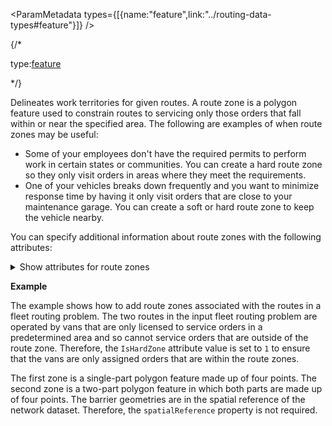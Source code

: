 
<ParamMetadata types={[{name:"feature",link:"../routing-data-types#feature"}]} />

{/* <p class="space-x-2"><span><span class="font-sm text-color-3">type:</span><a class="font-sm text-color-3" href="../routing-data-types#feature">feature</a></span></p> */}

Delineates work territories for given routes. A route zone is a polygon feature used to constrain routes to servicing only those orders that fall within or near the specified area. The following are examples of when route zones may be useful:

-   Some of your employees don't have the required permits to perform work in certain states or communities. You can create a hard route zone so they only visit orders in areas where they meet the requirements.
-   One of your vehicles breaks down frequently and you want to minimize response time by having it only visit orders that are close to your maintenance garage. You can create a soft or hard route zone to keep the vehicle nearby.

You can specify additional information about route zones with the following attributes:

<details>
 <summary><span class="font-sm text-color-link">Show attributes for route zones</span></summary>

 #### Attributes for route zones

-   <p class="space-x-2"><span class="font-bold">RouteName</span><span class="font-sm text-color-3">string (length: 1024)</span></p>

    The name of the route to which this zone applies. A route zone can have a maximum of one associated route. This attribute is a foreign key to the `Name` attribute in the [`routes`](#routes) parameter, so the values must match. The attribute cannot have a `null` value.

-   <p class="space-x-2"><span class="font-bold">IsHardZone</span><span class="font-sm text-color-3">int enum</span><span class="font-bold text-[#6d29cc]">default:null</span></p> 

    **Allowed values:** `0`, `1`

    Specify if the route zone is hard or soft. The attribute value is specified as an integer with possible values being `0` or `1`. A value of `1` indicates that the route zone is hard; that is, an order that falls outside of the route zone area can't be assigned to the route. A value of `0` indicates that such orders can still be assigned, but the cost of servicing the order is weighted by a function that is based on the Euclidean distance from the route zone. Basically, this means that as the straight-line distance from the soft zone to the order increases, the likelihood of the order being assigned to the route decreases.

    <Note type={"note"}>

    Even though a route associated with a hard route zone can only service orders inside the route zone, other routes can still enter and service the orders inside the same zone. This is because route zones restrict the route, not the orders. If you want to assign all the orders in an area exclusively to one route, don't use route zones; instead, for all the orders in an area, change the `RouteName` attribute on the `orders` parameter to the proper route, and set the `AssignmentRule` attribute for the orders to `2` .

    </Note>
</details>

**Example**

The example shows how to add route zones associated with the routes in a fleet routing problem. The two routes in the input fleet routing problem are operated by vans that are only licensed to service orders in a predetermined area and so cannot service orders that are outside of the route zone. Therefore, the `IsHardZone` attribute value is set to `1` to ensure that the vans are only assigned orders that are within the route zones. 

The first zone is a single-part polygon feature made up of four points. The second zone is a two-part polygon feature in which both parts are made up of four points. The barrier geometries are in the spatial reference of the network dataset. Therefore, the `spatialReference` property is not required. 

<CodeBlock language="json" source="../../code-samples/vrp/examples/inputs/routeZones_ex.json" group="json" maxLines={20} expandable/>

